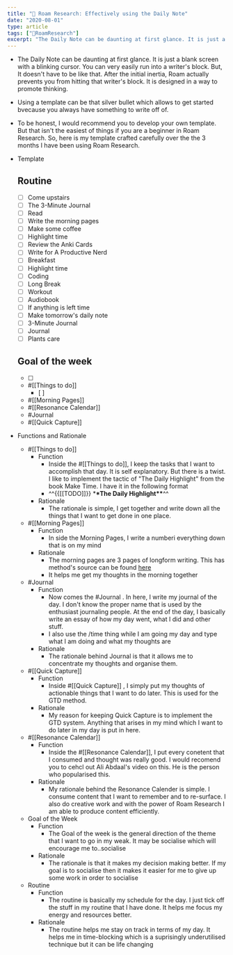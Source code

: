```yaml
---
title: "📆 Roam Research: Effectively using the Daily Note"
date: "2020-08-01"
type: article
tags: ["🤯RoamResearch"]
excerpt: "The Daily Note can be daunting at first glance. It is just a blank screen with a blinking cursor. You can very easily run into a writer's block."
---
```


- The Daily Note can be daunting at first glance. It is just a blank screen with a blinking cursor. You can very easily run into a writer's block. But, It doesn't have to be like that. After the initial inertia, Roam actually prevents you from hitting that writer's block. It is designed in a way to promote thinking.
- Using a template can be that silver bullet which allows to get started bvecause you always have something to write off of.
- To be honest, I would recommend you to develop your own template. But that isn't the easiest of things if you are a beginner in Roam Research. So, here is my template crafted carefully over the the 3 months I have been using Roam Research.
- Template

  ## Routine

  - [ ] Come upstairs
  - [ ] The 3-Minute Journal
  - [ ] Read
  - [ ] Write the morning pages
  - [ ] Make some coffee
  - [ ] Highlight time
  - [ ] Review the Anki Cards
  - [ ] Write for A Productive Nerd
  - [ ] Breakfast
  - [ ] Highlight time
  - [ ] Coding
  - [ ] Long Break
  - [ ] Workout
  - [ ] Audiobook
  - [ ] If anything is left time
  - [ ] Make tomorrow's daily note
  - [ ] 3-Minute Journal
  - [ ] Journal
  - [ ] Plants care

  ## Goal of the week

  - [ ]

  - #[[Things to do]]
    - [ ]
  - #[[Morning Pages]]
  - #[[Resonance Calendar]]
  - #Journal
  - #[[Quick Capture]]

- Functions and Rationale
  - #[[Things to do]]
    - Function
      - Inside the #[[Things to do]], I keep the tasks that I want to accomplish that day. It is self explanatory. But there is a twist. I like to implement the tactic of "The Daily Highlight" from the book Make Time. I have it in the following format
      - ^^{{[[TODO]]}} \***\*The Daily Highlight\*\***^^
    - Rationale
      - The rationale is simple, I get together and write down all the things that I want to get done in one place.
  - #[[Morning Pages]]
    - Function
      - In side the Morning Pages, I write a numberi everything down that is on my mind
    - Rationale
      - The morning pages are 3 pages of longform writing. This has method's source can be found [here](https://juliacameronlive.com/basic-tools/morning-pages/)
      - It helps me get my thoughts in the morning together
  - #Journal
    - Function
      - Now comes the #Journal . In here, I write my journal of the day. I don't know the proper name that is used by the enthusiast journaling people. At the end of the day, I basically write an essay of how my day went, what I did and other stuff.
      - I also use the /time thing while I am going my day and type what I am doing and what my thoughts are
    - Rationale
      - The rationale behind Journal is that it allows me to concentrate my thoughts and organise them.
  - #[[Quick Capture]]
    - Function
      - Inside #[[Quick Capture]] , I simply put my thoughts of actionable things that I want to do later. This is used for the GTD method.
    - Rationale
      - My reason for keeping Quick Capture is to implement the GTD system. Anything that arises in my mind which I want to do later in my day is put in here.
  - #[[Resonance Calendar]]
    - Function
      - Inside the #[[Resonance Calendar]], I put every conetent that I consumed and thought was really good. I would recomend you to cehcl out Ali Abdaal's video on this. He is the person who popularised this.
    - Rationale
      - My rationale behind the Resonance Calender is simple. I consume content that I want to remember and to re-surface. I also do creative work and with the power of Roam Research I am able to produce content efficiently.
  - Goal of the Week
    - Function
      - The Goal of the week is the general direction of the theme that I want to go in my weak. It may be socialise which will encourage me to..socialise
    - Rationale
      - The rationale is that it makes my decision making better. If my goal is to socialise then it makes it easier for me to give up some work in order to socialise
  - Routine
    - Function
      - The routine is basically my schedule for the day. I just tick off the stuff in my routine that I have done. It helps me focus my energy and resources better.
    - Rationale
      - The routine helps me stay on track in terms of my day. It helps me in time-blocking which is a suprisingly underutilised technique but it can be life changing
